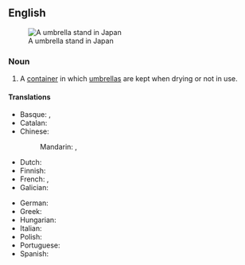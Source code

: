 ==English==
{{wp}}
[[File:Umbrella holder outside convenience store (14232292011).jpg|thumb|A umbrella stand in Japan]]

===Noun===
{{en-noun}}

# A [[container]] in which [[umbrella]]s are kept when drying or not in use.

====Translations====
{{trans-top}}
* Basque: {{t|eu|aterki-ontzi}}, {{t|eu|euritako-ontzia}}
* Catalan: {{t|ca|paraigüer|m}}
* Chinese:
*: Mandarin: {{t|cmn|雨傘架}}, {{t|cmn|雨伞架|tr=yǔsǎnjià}}
* Dutch: {{t|nl|paraplubak|m}}
* Finnish: {{t|fi|sateenvarjoteline}}
* French: {{t+|fr|porte-parapluies|m}}, {{t+|fr|porte-parapluie|m}}
* Galician: {{t+|gl|paraugueiro|m}}
{{trans-mid}}
* German: {{t+|de|Schirmständer|m}}
* Greek: {{t+|el|ομπρελοθήκη|sc=Grek}}
* Hungarian: {{t+|hu|esernyőtartó}}
* Italian: {{t|it|portaombrelli|m}}
* Polish: {{t|pl|stojak na parasole|m}}
* Portuguese: {{t|pt|porta-guarda-chuva|m}}
* Spanish: {{t+|es|paragüero|m}}
{{trans-bottom}}